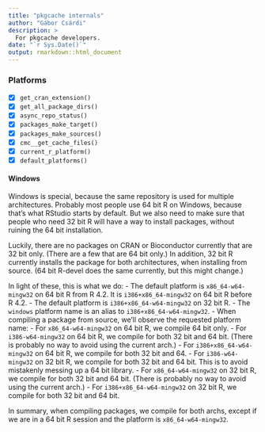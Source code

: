 ```yaml
---
title: "pkgcache internals"
author: "Gábor Csárdi"
description: >
  For pkgcache developers.
date: "`r Sys.Date()`"
output: rmarkdown::html_document
---
```


### Platforms

* [x] `get_cran_extension()`
* [x] `get_all_package_dirs()`
* [x] `async_repo_status()`
* [x] `packages_make_target()`
* [x] `packages_make_sources()`
* [x] `cmc__get_cache_files()`
* [x] `current_r_platform()`
* [x] `default_platforms()`

#### Windows

Windows is special, because the same repository is used for multiple
architectures.
Probably most people use 64 bit R on Windows, because that's
what RStudio starts by default.
But we also need to make sure that people who need 32 bit R will have a
way to install packages, without ruining the 64 bit installation.

Luckily, there are no packages on CRAN or Bioconductor currently that are
32 bit only.
(There are a few that are 64 bit only.)
In addition, 32 bit R currently installs the package for both
architectures, when installing from source.
(64 bit R-devel does the same currently, but this might change.)

In light of these, this is what we do:
- The default platform is `x86_64-w64-mingw32` on 64 bit R from R 4.2.
  It is `i386+x86_64-mingw32` on 64 bit R before R 4.2.
- The default platform is `i386+x86_64-w64-mingw32` on 32 bit R.
- The `windows` platform name is an alias to `i386+x86_64-w64-mingw32`.
- When compiling a package from source, we'll observe the requested
  platform name:
  - For `x86_64-w64-mingw32` on 64 bit R, we compile 64 bit only.
  - For `i386-w64-mingw32` on 64 bit R, we compile for both 32 bit and 64
    bit.
    (There is probably no way to avoid using the current arch.)
  - For `i386+x86_64-w64-mingw32` on 64 bit R, we compile for both 32 bit
    and 64.
  - For `i386-w64-mingw32` on 32 bit R, we compile for both 32 bit and 64
    bit.
    This is to avoid mistakenly messing up a 64 bit library.
  - For `x86_64-w64-mingw32` on 32 bit R, we compile for both 32 bit and 64
    bit.
    (There is probably no way to avoid using the current arch.)
  - For `i386+x86_64-w64-mingw32` on 32 bit R, we compile for both 32 bit
    and 64 bit.

In summary, when compiling packages, we compile for both archs, except if 
we are in a 64 bit R session and the platform is `x86_64-w64-mingw32`.
